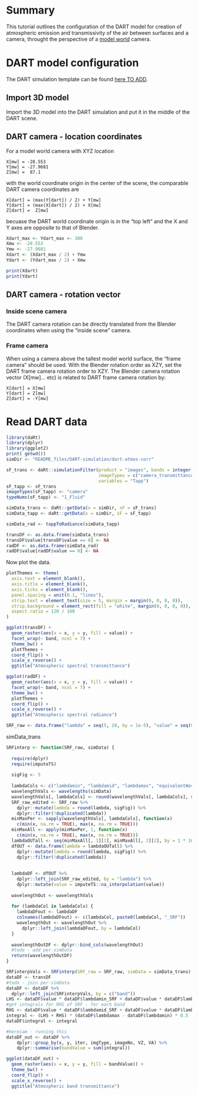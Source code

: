 # Summary 

This tutorial outlines the configuration of the DART model for creation of atmospheric emission and transmissivity of the air between surfaces and a camera, throught the perspective of a [model world](../Model-world) camera.

# DART model configuration

The DART simulation template can be found [here TO ADD](README_files/).

## Import 3D model

Import the 3D model into the DART simulation and put it in the middle of the DART scene.


## DART camera - location coordinates

For a model world camera with XYZ location

```
X[mw] = -28.553
Y[mw] = -27.9681
Z[mw] =  87.1
```

with the world coordinate origin in the center of the scene, the comparable DART camera coordinates are

```
X[dart] = (max(Y[dart]) / 2) + Y[mw]
Y[dart] = (max(X[dart]) / 2) + X[mw]
Z[dart] =  Z[mw]
```
becuase the DART world coordinate origin is in the "top left" and the X and Y axes are opposite to that of Blender. 

``` r
Xdart_max <- Ydart_max <- 300
Xmw <- -28.553
Ymw <- -27.9681
Xdart <- (Xdart_max / 2) + Ymw
Ydart <- (Ydart_max / 2) + Xmw
```

``` r
print(Xdart)
print(Ydart)
```

## DART camera - rotation vector

### Inside scene camera

The DART camera rotation can be directly translated from the Blender coordinates when using the "inside scene" camera. 

### Frame camera

When using a camera above the tallest model world surface, the "frame camera" should be used. With the Blender rotation order as XZY, set the DART frame camera rotation order to XZY. The Blender camera rotation vector (X[mw]... etc) is related to DART frame camera rotation by: 

```
X[dart] = X[mw]
Y[dart] = Z[mw]
Z[dart] = -Y[mw]
```

# Read DART data

```r
library(daRt)
library(dplyr)
library(ggplot2)
print( getwd())
simDir <- "README_files/DART-simulation/dart-atmos-corr"

sF_trans <- daRt::simulationFilter(product = "images", bands = integer(), iters = "ITERX", 
                                   imageTypes = c("camera_transmittance"), typeNums = "",
                                   variables = "Tapp")
sF_tapp <- sF_trans
imageTypes(sF_tapp) <- "camera"
typeNums(sF_tapp) <- "1_Fluid"

simData_trans <- daRt::getData(x = simDir, sF = sF_trans)
simData_tapp <- daRt::getData(x = simDir, sF = sF_tapp)

simData_rad <- tappToRadiance(simData_tapp)

transDF <- as.data.frame(simData_trans)
transDF$value[transDF$value == 0] <- NA
radDF <- as.data.frame(simData_rad)
radDF$value[radDF$value == 0] <- NA

```

Now plot the data.
``` r

plotThemes <- theme(
  axis.text = element_blank(),
  axis.title = element_blank(),
  axis.ticks = element_blank(), 
  panel.spacing = unit(0.1, "lines"),
  strip.text = element_text(size = 5, margin = margin(0, 0, 0, 0)),
  strip.background = element_rect(fill = "white", margin(0, 0, 0, 0)),
  aspect.ratio = 120 / 160
)

ggplot(transDF) +
  geom_raster(aes(x = x, y = y, fill = value)) +
  facet_wrap(~ band, ncol = 7) +
  theme_bw() +
  plotThemes +
  coord_flip() +
  scale_x_reverse() +
  ggtitle("Atmospheric spectral transmittance")

ggplot(radDF) +
  geom_raster(aes(x = x, y = y, fill = value)) +
  facet_wrap(~ band, ncol = 7) +
  theme_bw() +
  plotThemes +
  coord_flip() +
  scale_x_reverse() +
  ggtitle("Atmospheric spectral radiance")

```


```r
SRF_raw <- data.frame("lambda" = seq(5, 20, by = 1e-5), "value" = seq(0.1, 1, length.out = length(seq(5, 20, by = 1e-5))) * 0.1)
```


simData_trans

```r
SRFinterp <- function(SRF_raw, simData) {
  
  require(dplyr)
  require(imputeTS)
  
  sigFig <- 5
  
  lambdaCols <- c("lambdamin", "lambdamid", "lambdamax", "equivalentWavelength")
  wavelengthVals <- wavelengths(simData)
  wavelengthVals[, lambdaCols] <- round(wavelengthVals[, lambdaCols], sigFig)
  SRF_raw_edited <- SRF_raw %>%
    dplyr::mutate(lambda = round(lambda, sigFig)) %>%
    dplyr::filter(!duplicated(lambda))
  minMaxPer <- sapply(wavelengthVals[, lambdaCols], function(x) 
    c(min(x, na.rm = TRUE), max(x, na.rm = TRUE)))
  minMaxAll <- apply(minMaxPer, 1, function(x) 
    c(min(x, na.rm = TRUE), max(x, na.rm = TRUE)))
  lambdaOUTall <- seq(minMaxAll[, 1][1], minMaxAll[, 2][2], by = 1 * 10^-(sigFig))
  dfOUT <- data.frame(lambda = lambdaOUTall) %>%
    dplyr::mutate(lambda = round(lambda, sigFig)) %>%
    dplyr::filter(!duplicated(lambda))
  
  
  lambdaDF <- dfOUT %>% 
    dplyr::left_join(SRF_raw_edited, by = "lambda") %>%
    dplyr::mutate(value = imputeTS::na_interpolation(value))
  
  wavelengthOut <- wavelengthVals
  
  for (lambdaCol in lambdaCols) {
    lambdaDFout <- lambdaDF
    colnames(lambdaDFout) <- c(lambdaCol, paste0(lambdaCol, "_SRF"))
    wavelengthOut <- wavelengthOut %>%
      dplyr::left_join(lambdaDFout, by = lambdaCol)
  }
  
  wavelengthOutDF <- dplyr::bind_cols(wavelengthOut)
  #todo - add per-simData
  return(wavelengthOutDF)
}

SRFinterpVals <- SRFinterp(SRF_raw = SRF_raw, simData = simData_trans)
dataDF <- transDF
#todo - join per-simData
dataDF <- dataDF %>% 
  dplyr::left_join(SRFinterpVals, by = c("band"))
LHS <- dataDF$value * dataDF$lambdamin_SRF + dataDF$value * dataDF$lambdamid_SRF
#get integrals for RHS of SRF - for each band
RHS <- dataDF$value * dataDF$lambdamid_SRF + dataDF$value * dataDF$lambdamax_SRF
integral <- (LHS + RHS) * (dataDF$lambdamax - dataDF$lambdamin) * 0.5
dataDF$integral <- integral

#hereiam - running this
dataDF_out <- dataDF %>%
    dplyr::group_by(x, y, iter, imgType, imageNo, VZ, VA) %>%
    dplyr::summarise(bandValue = sum(integral))

ggplot(dataDF_out) +
  geom_raster(aes(x = x, y = y, fill = bandValue)) +
  theme_bw() +
  coord_flip() +
  scale_x_reverse() +
  ggtitle("Atmospheric band transmittance")

```